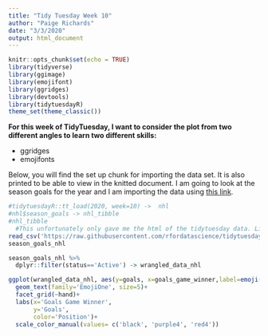 ```yaml
---
title: "Tidy Tuesday Week 10"
author: "Paige Richards"
date: "3/3/2020"
output: html_document
---
```


```r
knitr::opts_chunk$set(echo = TRUE)
library(tidyverse)
library(ggimage)
library(emojifont)
library(ggridges)
library(devtools)
library(tidytuesdayR)
theme_set(theme_classic())
```

**For this week of TidyTuesday, I want to consider the plot from two different angles to learn two different skills:**

+ ggridges
+ emojifonts

Below, you will find the set up chunk for importing the data set. It is also printed to be able to view in the knitted document. I am going to look at the season goals for the year and I am importing the data using [this link](https://raw.githubusercontent.com/rfordatascience/tidytuesday/master/data/2020/2020-03-03/season_goals.csv).  

```r
#tidytuesdayR::tt_load(2020, week=10) ->  nhl
#nhl$season_goals -> nhl_tibble
#nhl_tibble
  #This unfortunately only gave me the html of the tidytuesday data. Likely, I imported the dataset wrong
read_csv('https://raw.githubusercontent.com/rfordatascience/tidytuesday/master/data/2020/2020-03-03/season_goals.csv') -> season_goals_nhl
season_goals_nhl
```

```r
season_goals_nhl %>%
  dplyr::filter(status=='Active') -> wrangled_data_nhl
```

```r
ggplot(wrangled_data_nhl, aes(y=goals, x=goals_game_winner,label=emoji('trophy'), color=position), replace=TRUE)+
  geom_text(family='EmojiOne', size=5)+
  facet_grid(~hand)+
  labs(x='Goals Game Winner',
       y='Goals',
       color='Position')+
  scale_color_manual(values= c('black', 'purple4', 'red4'))
```